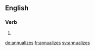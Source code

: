 ==English==

===Verb===
{{head|en|verb form}}

# {{en-third-person singular of|annualize}}

[[de:annualizes]]
[[fr:annualizes]]
[[sv:annualizes]]